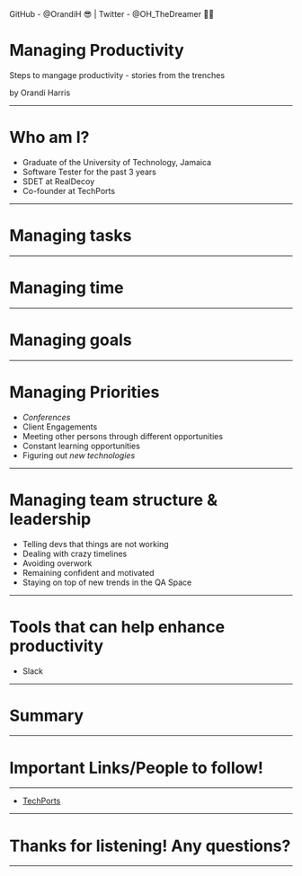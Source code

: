 

<Head>
  <title>Managing Productivity</title>
  <meta name="twitter:site" content="@OH_TheDreamer" />
  <meta name="twitter:title" content="Managing Productivity" />
  <meta charset="UTF-8"/>
  <meta name="description" content="Presentation deck based on mdx-deck"/>
  <meta name="keywords" content="HTML, CSS, JavaScript, mdx, mdx-deck"/>
  <meta name="author" content="Orandi Harris"/>
</Head>


<Footer>
GitHub - @OrandiH 😎 | Twitter - @OH_TheDreamer 👨‍💻
</Footer>

#  Managing Productivity
Steps to mangage productivity - stories from the trenches

by Orandi Harris

---

# Who am I?
- Graduate of the University of Technology, Jamaica
- Software Tester for the past 3 years
- SDET at RealDecoy
- Co-founder at TechPorts

---
# Managing tasks


---

# Managing time

---


# Managing goals

---
# Managing Priorities

<Steps>

- _Conferences_
- Client Engagements
- Meeting other persons through different opportunities
- Constant learning opportunities
- Figuring out _new_ _technologies_

</Steps>

---

# Managing team structure & leadership

<Steps>

- Telling devs that things are not working
- Dealing with crazy timelines
- Avoiding overwork
- Remaining confident and motivated
- Staying on top of new trends in the QA Space

</Steps>

---
# Tools that can help enhance productivity

<Steps>

- Slack

</Steps>

---
# Summary


---

# Important Links/People to follow!

---

- [TechPorts](https://www.techports.org/)


---


# Thanks for listening! Any questions?

---